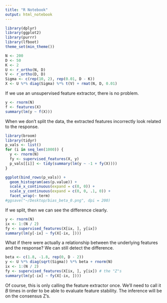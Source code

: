 ```yaml
---
title: "R Notebook"
output: html_notebook
---
```


```r
library(dplyr)
library(ggplot2)
library(purrr)
library(lfboot)
theme_set(min_theme())
```

```r
N <- 200
D <- 50
K <- 2
U <- r_ortho(N, D)
V <- r_ortho(D, D)
Sigma <- c(rep(10, 2), rep(0.01, D - K))
X <- U %*% diag(Sigma) %*% t(V) + rmat(N, D, 0.01)
```

If we use an unsupervised feature extractor, there is no problem.

```r
y <- rnorm(N)
f <- features(X)
summary(lm(y ~ f(X)))
```


When we don't split the data, the extracted features incorrectly look related to
the response.

```r
library(broom)
library(tidyr)
p_vals <- list()
for (i in seq_len(1000)) {
  y <- rnorm(N)
  fy <- supervised_features(X, y)
  p_vals[[i]] <- tidy(summary(lm(y ~ -1 + fy(X))))
}
```


```r
ggplot(bind_rows(p_vals)) +
  geom_histogram(aes(p.value)) +
  scale_x_continuous(expand = c(0, 0)) +
  scale_y_continuous(expand = c(0, 0, .1, 0)) +
  facet_wrap(~ term)
#ggsave("~/Desktop/bias_beta_0.png", dpi = 200)
```

If we split, then we can see the difference clearly.

```r
y <- rnorm(N)
ix <- 1:(N / 2)
fy <- supervised_features(X[ix, ], y[ix])
summary(lm(y[-ix] ~ fy(X[-ix, ])))
```

What if there were actually a relationship between the underlying features and
the response? We can still detect the difference.

```r
beta <- c(1.8, -1.8, rep(0, D - 2))
y <- U %*% diag(sqrt(Sigma)) %*% beta + rnorm(N)
ix <- 1:(N / 2)
fy <- supervised_features(X[ix, ], y[ix]) # the "Z"s
summary(lm(y[-ix] ~ fy(X[-ix, ])))
```

Of course, this is only calling the feature extractor once. We'll need to call
it $B$ times in order to be able to evaluate feature stability. The inference
will be on the consensus Z's.